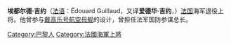 {{Infobox military person
|name= [[File:Officier_général_francais_5_etoiles.svg|50px]]埃都尔德·吉约
|birth_date= {{Birth date and age|1953|7|10}}
|birth_place= {{FRA}}[[巴黎|巴黎]]
|death_date=
|death_place= 
|placeofburial=
|image= [[File:Edouard-Guillaud.jpg|200px]]
|caption= 埃都尔德·吉约，法国国防参谋总长
|nickname=  
|allegiance= {{flag|France}}
|branch= [[Image:Roundel_of_the_French_Fleet_Air_Arm.svg|20px]] [[法国海军|法国海军]]  
|serviceyears= 1973年至今
|rank= [[Image:French_Navy-Rama_NG-OF9.svg|30px]] [[法国海军将领#Officiers_g.C3.A9n.C3.A9raux_.E2.80.94_Flag_officers|海軍上將]]
|commands=[[法国军事|国防参谋总长]]<br/>[[首席军事参谋|首席军事参谋]]<br/>[[戴高乐号航空母舰|戴高乐号航空母舰]][[护卫舰上尉|护卫舰上尉]]<br/>[[克莱蒙梭号航空母舰|克莱蒙梭号航空母舰]][[风帆战列舰|风帆战列舰]]舰长<br/>BATRAL运输船风帆战列舰舰长
|battles=[[黎巴嫩内战|黎巴嫩内战]]<br>[[海湾战争|海湾战争]]<br>[[2011年利比亚内战|2011年利比亚内战]]
|awards= [[Image:Legion_Honneur_GO_ribbon.svg|50px]][[法国荣誉军团勋章|法国荣誉军团勋章]] <br/>[[Ordre_National_du_Mérite|Officer of the National Order of Merit]]<br/>[[File:Ordre_du_Merite_maritime_Officier_ribbon.svg|50px]][[Ordre_du_Mérite_Maritime|Officer of the Maritime Merit Order]]<br/>[[File:Medaille_d'Outre-Mer_(Coloniale)_ribbon.svg|50px]][[Overseas_Medal|Overseas Medal]]<br/>[[File:Medaille_de_la_Defense_Nationale_Bronze_ribbon.svg|50px]][[Médaille_de_la_Défense_nationale|National Defense Medal Bronze level]]<br/>[[File:Medaille_de_Reconnaissance_de_la_Nation_(d'Afrique_du_Nord)_ribbon.svg|50px]][[Médaille_de_reconnaissance_de_la_Nation|Recognition Medal of the Nation]]<br/>[[File:Croix_Croix_du_Mérite_ordre_de_Malte_militaire.PNG|50px]] [[Sovereign_Military_Order_of_Malta|Merit Cross of the Order of Malta]]
|laterwork= 
}}

'''埃都尔德·吉约'''（[[法语|法语]]：Édouard Guillaud，又译'''爱德华·吉约'''，{{bd|1953年|7月10日}}）[[法国|法国]]海军退役上将。他曾参与[[戴高乐号航空母舰|戴高乐号航空母舰]]的设计，曾担任法军国防参谋总长。

{{DEFAULTSORT: Guillaud, Edouard}}
[[Category:巴黎人|Category:巴黎人]]
[[Category:法國海軍上將|Category:法國海軍上將]]
